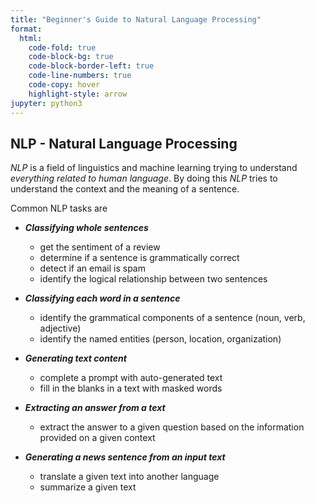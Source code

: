 ```yaml
---
title: "Beginner's Guide to Natural Language Processing"
format:
  html:
    code-fold: true
    code-block-bg: true
    code-block-border-left: true
    code-line-numbers: true
    code-copy: hover
    highlight-style: arrow
jupyter: python3
---
```

## NLP - Natural Language Processing
*NLP* is a field of linguistics and machine learning trying to understand *everything related to human language*.
By doing this *NLP* tries to understand the context and the meaning of a sentence.

Common NLP tasks are


* ***Classifying whole sentences***

    + get the sentiment of a review
    + determine if a sentence is grammatically correct
    + detect if an email is spam
    + identify the logical relationship between two sentences

* ***Classifying each word in a sentence***

    + identify the grammatical components of a sentence (noun, verb, adjective)
    + identify the named entities (person, location, organization)

* ***Generating text content***

    + complete a prompt with auto-generated text
    + fill in the blanks in a text with masked words

* ***Extracting an answer from a text***

    + extract the answer to a given question based on the information provided on a given context

* ***Generating a news sentence from an input text***

    + translate a given text into another language
    + summarize a given text







